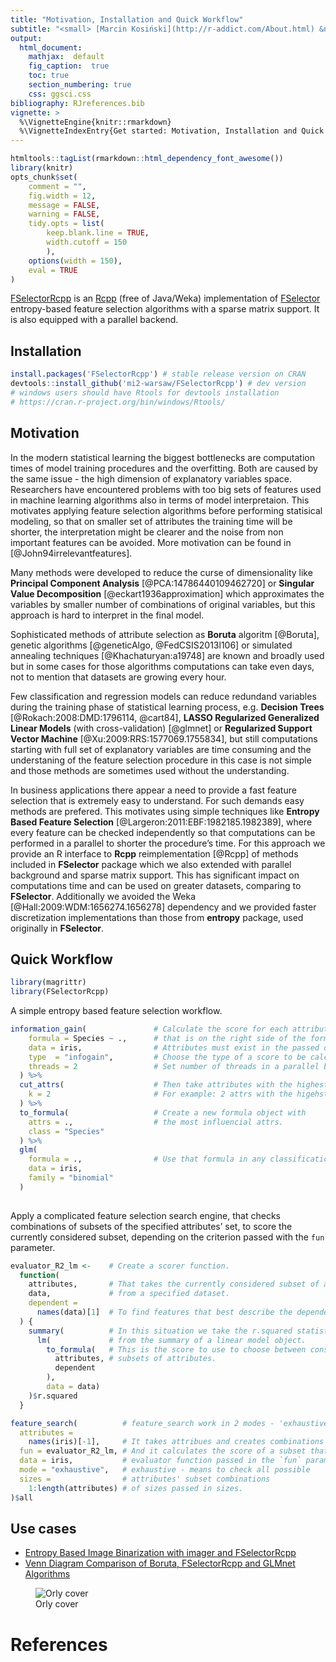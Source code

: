 ```yaml
---
title: "Motivation, Installation and Quick Workflow"
subtitle: "<small> [Marcin Kosiński](http://r-addict.com/About.html) &nbsp;&nbsp;<a href='https://stackoverflow.com/users/3857701'><i class='fa fa-stack-overflow'></i></a>&nbsp;&nbsp;<a href='https://r-addict.com'><i class='fa fa-comment'></i></a>&nbsp;&nbsp;<a href='https://github.com/MarcinKosinski'><i class='fa fa-github'></i></a>&nbsp;&nbsp;<a href='mailto:m.p.kosinski@gmail.com'><i class='fa fa-envelope-o'></i></a> <br> [Zygmunt Zawadzki](http://www.zstat.pl/) &nbsp;&nbsp;<a href='http://www.zstat.pl/'><i class='fa fa-comment'></i></a>&nbsp;&nbsp;<a href='https://github.com/zzawadz'><i class='fa fa-github'></i></a>&nbsp;&nbsp;<a href='mailto:zygmunt@zstat.pl'><i class='fa fa-envelope-o'></i></a></small><br>"
output:
  html_document:
    mathjax:  default
    fig_caption:  true
    toc: true
    section_numbering: true
    css: ggsci.css
bibliography: RJreferences.bib
vignette: >
  %\VignetteEngine{knitr::rmarkdown}
  %\VignetteIndexEntry{Get started: Motivation, Installation and Quick Workflow}
---
```


```r
htmltools::tagList(rmarkdown::html_dependency_font_awesome())
library(knitr)
opts_chunk$set(
    comment = "",
    fig.width = 12,
    message = FALSE,
    warning = FALSE,
    tidy.opts = list(
        keep.blank.line = TRUE,
        width.cutoff = 150
        ),
    options(width = 150),
    eval = TRUE
)
```

[FSelectorRcpp](http://mi2-warsaw.github.io/FSelectorRcpp/) is an [Rcpp](https://cran.r-project.org/web/packages/Rcpp/index.html) (free of Java/Weka) implementation of [FSelector](https://cran.r-project.org/web/packages/FSelector/index.html) entropy-based feature selection algorithms with a sparse matrix support. It is also equipped with a parallel backend.

## Installation

```r
install.packages('FSelectorRcpp') # stable release version on CRAN
devtools::install_github('mi2-warsaw/FSelectorRcpp') # dev version
# windows users should have Rtools for devtools installation
# https://cran.r-project.org/bin/windows/Rtools/
```

## Motivation

In the modern statistical learning the biggest bottlenecks are computation times of model training procedures and the overfitting. Both are caused by the same issue - the high dimension of explanatory variables space. Researchers have encountered problems with too big sets of features used in machine learning algorithms also in terms of model interpretaion. This motivates applying feature selection algorithms before performing statisical modeling, so that on smaller set of attributes the training time will be shorter, the interpretation might be clearer and the noise from non important features can be avoided. More motivation can be found in [@John94irrelevantfeatures].

Many methods were developed to reduce the curse of dimensionality like **Principal Component Analysis** [@PCA:14786440109462720] or **Singular Value Decomposition** [@eckart1936approximation] which approximates the variables by smaller number of combinations of original variables, but this approach is hard to interpret in the final model. 

Sophisticated methods of attribute selection as **Boruta** algoritm [@Boruta], genetic algorithms [@geneticAlgo, @FedCSIS2013l106] or simulated annealing techniques [@Khachaturyan:a19748] are known and broadly used but in some cases for those algorithms computations can take even days, not to mention that datasets are growing every hour.

Few classification and regression models can reduce redundand variables during the training phase of statistical learning process, e.g. **Decision Trees** [@Rokach:2008:DMD:1796114, @cart84], **LASSO Regularized Generalized Linear Models** (with cross-validation) [@glmnet] or **Regularized Support Vector Machine** [@Xu:2009:RRS:1577069.1755834], but still computations starting with full set of explanatory variables are time consuming and the understaning of the feature selection procedure in this case is not simple and those methods are sometimes used without the understanding.

In business applications there appear a need to provide a fast feature selection that is extremely easy to understand. For such demands easy methods are prefered. This motivates using simple techniques like **Entropy Based Feature Selection** [@Largeron:2011:EBF:1982185.1982389], where every feature can be checked independently so that computations can be performed in a parallel to shorter the procedure's time. For this approach we provide an R interface to **Rcpp** reimplementation [@Rcpp] of methods included in **FSelector** package which we also extended with parallel background and sparse matrix support. This has significant impact on computations time and can be used on greater datasets, comparing to **FSelector**. Additionally we avoided the Weka [@Hall:2009:WDM:1656274.1656278] dependency and we provided faster discretization implementations than those from **entropy** package, used originally in **FSelector**.

## Quick Workflow

```r
library(magrittr)
library(FSelectorRcpp)
```


A simple entropy based feature selection workflow.

```r
information_gain(               # Calculate the score for each attribute
    formula = Species ~ .,      # that is on the right side of the formula.
    data = iris,                # Attributes must exist in the passed data.
    type  = "infogain",         # Choose the type of a score to be calculated.
    threads = 2                 # Set number of threads in a parallel backend.
  ) %>%                          
  cut_attrs(                    # Then take attributes with the highest rank.
    k = 2                       # For example: 2 attrs with the higehst rank.
  ) %>%                         
  to_formula(                   # Create a new formula object with 
    attrs = .,                  # the most influencial attrs.
    class = "Species"           
  ) %>%
  glm(
    formula = .,                # Use that formula in any classification algorithm.
    data = iris,                
    family = "binomial"         
  )
  
```

Apply a complicated feature selection search engine, that checks combinations of subsets of the specified attributes' set, to score the currently considered subset, depending on the criterion passed with the `fun` parameter.

```r
evaluator_R2_lm <-    # Create a scorer function.
  function(
    attributes,       # That takes the currently considered subset of attributes
    data,             # from a specified dataset.
    dependent = 
      names(data)[1]  # To find features that best describe the dependent variable.
  ) {
    summary(          # In this situation we take the r.squared statistic
      lm(             # from the summary of a linear model object.
        to_formula(   # This is the score to use to choose between considered 
          attributes, # subsets of attributes.
          dependent
        ),
        data = data)
    )$r.squared
  }

feature_search(          # feature_search work in 2 modes - 'exhaustive' and 'greedy'
  attributes = 
    names(iris)[-1],     # It takes attribues and creates combinations of it's subsets.
  fun = evaluator_R2_lm, # And it calculates the score of a subset that depends on the 
  data = iris,           # evaluator function passed in the `fun` parameter.
  mode = "exhaustive",   # exhaustive - means to check all possible 
  sizes =                # attributes' subset combinations 
    1:length(attributes) # of sizes passed in sizes.
)$all
```




## Use cases

- [Entropy Based Image Binarization with imager and FSelectorRcpp](http://r-addict.com/2017/01/08/Entropy-Based-Image-Binarization.html)
- [Venn Diagram Comparison of Boruta, FSelectorRcpp and GLMnet Algorithms](http://www.r-bloggers.com/venn-diagram-comparison-of-boruta-fselectorrcpp-and-glmnet-algorithms/)

![Orly cover](https://raw.githubusercontent.com/mi2-warsaw/FSelectorRcpp/master/o_rly.png)

# References
